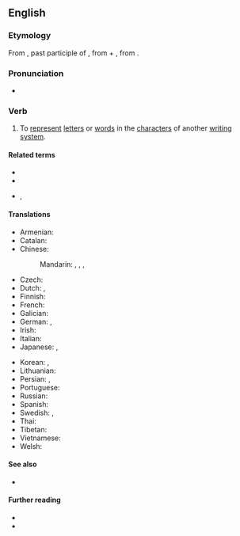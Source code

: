 ==English==

===Etymology===
From {{der|en|la|transliterātum}}, past participle of {{m|la|transliterō}}, from {{m|la|trans|t=across}} + {{m|la|literō}} <!-- If "littera" is the etymon for "litero", this angle bracket is pointing the wrong: -->, from {{m|la|littera|t=letter}}.

===Pronunciation===
* {{IPA|en|/tɹænzˈlɪtəɹeɪt/}}

===Verb===
{{en-verb|transliterat}}

# {{lb|en|transitive}} To [[represent]] [[letter]]s or [[word]]s in the [[character]]s of another [[writing system]].

====Related terms====
* {{l|en|transliteration}}
* {{l|en|transliterator}}
* {{l|en|transliteral}}, {{l|en|transliterally}}

====Translations====
{{trans-top|to represent letters or words in the characters of another alphabet or script}}
* Armenian: {{t+|hy|գրադարձել}}
* Catalan: {{t+|ca|transliterar}}
* Chinese:
*: Mandarin: {{t+|cmn|轉寫|alt=（進行）轉寫|sc=Hani}}, {{t+|cmn|转写|alt=（进行）转写|tr=[jìnxíng] zhuǎnxiě|sc=Hani}}, {{t+|cmn|音譯|alt=（進行）音譯|sc=Hani}}, {{t+|cmn|音译|alt=（进行）音译|tr=[jìnxíng] yīnyì|sc=Hani}}
* Czech: {{t|cs|transliterovat}}
* Dutch: {{t+|nl|omschrijven}}, {{t|nl|translitereren}}
* Finnish: {{t+|fi|translitteroida}}
* French: {{t+|fr|translittérer}}
* Galician: {{t+|gl|transliterar}}
* German: {{t+|de|transliterieren}}, {{t+|de|umschreiben}}
* Irish: {{t|ga|traslitrigh}}
* Italian: {{t|it|traslitterare}}
* Japanese: {{t|ja|字訳|tr=じやくする, jiyaku suru|alt=字訳する|sc=Jpan}}, {{t|ja|書き写す|tr=かきうつす, kakiutsusu|sc=Jpan}}
{{trans-mid}}
* Korean: {{t|ko|자역하다}}, {{t+|ko|음역하다}}
* Lithuanian: {{t|lt|transliteruoti}}
* Persian: {{t|fa|حرف‌نویسی کردن|tr=harf-nevisi kardan|sc=fa-Arab}}, {{t|fa|نویسه‌گردانی کردن|tr=nevise-gardâni kardan|sc=fa-Arab}}
* Portuguese: {{t+|pt|transliterar}}
* Russian: {{t+|ru|транслитери́ровать|impf|pf}}
* Spanish: {{t+|es|transliterar}}
* Swedish: {{t|sv|translitterera}}, {{t+|sv|transkribera}}
* Thai: {{t+|th|ทับศัพท์}}
* Tibetan: {{t|bo|ཡིག་གཟུགས་ཕབ་སྒྱུར་བྱས}}
* Vietnamese: {{t+|vi|chuyển tự}}
* Welsh: {{t|cy|trawslythrennu}}
{{trans-bottom}}

====See also====
* {{l|en|transcribe}}

====Further reading====
* {{R:Webster 1913}}
* {{R:Century 1911}}